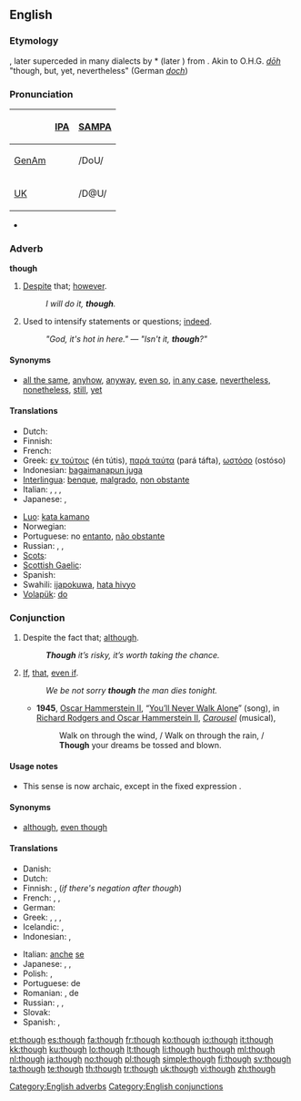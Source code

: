 ==English==

{{rank|also|away|against|148|though|get|eyes|hand}}

===Etymology===
{{etyl|ang}} {{term|þeah|þēah}}, later superceded in many dialects by {{etyl|non}} *{{term||þóh}} (later {{term|þó}}) from {{proto|Germanic|þauh|though|lang=ang}}. Akin to O.H.G. ''[[doh|dōh]]'' "though, but, yet, nevertheless" (German ''[[doch]]'')

===Pronunciation===
{| border=1 cellpadding=5
! !! [[w:IPA|IPA]] !! [[w:SAMPA|SAMPA]]
|-
! [[GenAm]]
| {{IPAchar|/ðoʊ/}} || /DoU/
|-
! [[UK]]
| {{IPAchar|/ðəʊ/}} || /D@U/
|}
* {{audio|en-us-though.ogg|Audio (US)}}
*: {{rhymes|əʊ}}

===Adverb===
{{en-adv|-}}'''though'''

# {{context|conjunctive}} [[despite|Despite]] that; [[however]].
#: ''I will do it, '''though'''.''
# {{context|degree}} Used to intensify statements or questions; [[indeed]].
#: ''"God, it's hot in here." — "Isn't it, '''though'''?"''

====Synonyms====
* {{sense|despite that}} [[all the same]], [[anyhow]], [[anyway]], [[even so]], [[in any case]], [[nevertheless]], [[nonetheless]], [[still]], [[yet]]

====Translations====
{{trans-top|however}}
* Dutch: {{t+|nl|echter}}
* Finnish: {{t+|fi|kuitenkin}}
* French: {{t+|fr|néanmoins}}
* Greek: [[εν τούτοις]] (én tútis), [[παρά ταύτα]] (pará táfta), [[ωστόσο]] (ostóso)
* Indonesian: [[bagaimanapun juga]]
* [[Interlingua]]: [[benque]], [[malgrado]], [[non obstante]]
* Italian: {{t+|it|comunque}}, {{t+|it|nonostante}}, {{t-|it|in ogni caso}}, {{t-|it|ad ogni modo}}
* Japanese: {{t|ja|にもかかわらず|tr=nimokakawarazu}}, {{t-|ja|それでも|tr=soredemo}}
{{trans-mid}}
* [[Luo]]: [[kata kamano]]
* Norwegian: {{t+|no|dog}}
* Portuguese: no [[entanto]], [[não obstante]]
* Russian: {{t+|ru|тем не менее}}, {{t+|ru|однако}}, {{t+|ru|всё-таки}}
* [[Scots]]: {{tø|sco|tho|xs=Scots}}
* [[Scottish Gaelic]]: {{t-|gd|ge-tà|xs=Scottish Gaelic}}
* Spanish: {{t-|es|no obstante}}
* Swahili: [[ijapokuwa]], [[hata hivyo]]
* [[Volapük]]: [[do#Volapük|do]]
{{trans-bottom}}

===Conjunction===
{{infl|en|conjunction}}

# Despite the fact that; [[although]].
#: '''''Though''' it’s risky, it’s worth taking the chance.''
# {{archaic}} [[if|If]], [[that]], [[even if]].
#: ''We be not sorry '''though''' the man dies tonight.''
#* '''1945''', [[w:Oscar Hammerstein II|Oscar Hammerstein II]], “[[w:You'll Never Walk Alone (song)|You’ll Never Walk Alone]]” (song), in [[w:Rodgers and Hammerstein|Richard Rodgers and Oscar Hammerstein II]], ''[[w:Carousel (musical)|Carousel]]'' (musical),
#*: Walk on through the wind, / Walk on through the rain, / '''Though''' your dreams be tossed and blown.

====Usage notes====
* {{sense|if}} This sense is now archaic, except in the fixed expression {{term|as though}}.

====Synonyms====
* {{sense|although}} [[although]], [[even though]]

====Translations====
{{trans-top|although}}
* Danish: {{t+|da|dog}}
* Dutch: {{t+|nl|hoewel}}
* Finnish: {{t+|fi|vaikka}}, (''if there's negation after though'') {{t|fi|vaikkakaan}}
* French: {{t+|fr|malgré}}, {{t+|fr|bien que}}, {{t+|fr|cependant}}
* German: {{t+|de|obwohl}}
* Greek: {{t|el|έστω και αν|tr=ésto ké án}}, {{t|el|αν και|tr=án ké}}, {{t|el|μολονότι|tr=mólonóti}}, {{t|el|καίτοι|tr=kéti}}
* Icelandic: {{t+|is|þó}}, {{t|is|þótt}}
* Indonesian: {{t-|id|walau|xs=Indonesian}}, {{t|id|meski|xs=Indonesian}}
{{trans-mid}}
* Italian: [[anche]] [[se]]
* Japanese: {{t-|ja|だが|tr=daga}}, {{t|ja|だけれども|tr=dakeredomo}}, {{t|ja|だけど|tr=dakeredo}}{{qualifier|colloquial}}
* Polish: {{t|pl|choć}}, {{t+|pl|chociaż}}
* Portuguese: {{t|pt|apesar}} de
* Romanian: {{t-|ro|desi}}, de {{t+|ro|parca}}
* Russian: {{t+|ru|хотя}}, {{t|ru|хоть и}}, {{t|ru|несмотря на то, что}}
* Slovak: {{t|sk|hoci}}
* Spanish: {{t-|es|sin embargo}}, {{t-|es|a pesar de}}
{{trans-bottom}}

[[Category:English adverbs]]
[[Category:English conjunctions]]

[[et:though]]
[[es:though]]
[[fa:though]]
[[fr:though]]
[[ko:though]]
[[io:though]]
[[it:though]]
[[kk:though]]
[[ku:though]]
[[lo:though]]
[[lt:though]]
[[li:though]]
[[hu:though]]
[[ml:though]]
[[nl:though]]
[[ja:though]]
[[no:though]]
[[pl:though]]
[[simple:though]]
[[fi:though]]
[[sv:though]]
[[ta:though]]
[[te:though]]
[[th:though]]
[[tr:though]]
[[uk:though]]
[[vi:though]]
[[zh:though]]